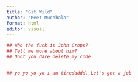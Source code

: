 ```yaml
---
title: "Git Wild"
author: "Meet Muchhala"
format: html
editor: visual
---
```


```r
 

## Who the fuck is John Crops?
## Tell me more about him?
## Dont you dare delete my code


## yo yo yo yo i am tireddddd. Let's get a job


```

```r


```
